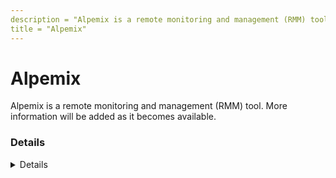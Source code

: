 ```yaml
---
description = "Alpemix is a remote monitoring and management (RMM) tool. More information will be added as it becomes available."
title = "Alpemix"
---
```




# Alpemix

Alpemix is a remote monitoring and management (RMM) tool. More information will be added as it becomes available.


### Details
<Details author={"Nasreddine Bencherchali"}
         category={""}
         created={"2024-08-05"}
         website={"https://www.alpemix.com/en/Home"}
         lastModified={"2024-08-05"}
         privileges={""}
         free={ false }
         verification={ false }
/>

#### Installation Paths
<Card code={ ["C:\\AlpemixService.exe", "C:\\AlpemixSrvc\\"] }/>

#### Supported OS
<Badges color="warning" badges={ ["Windows", "Linux", "Android", "Mac", "IOS"] }/>

#### Capabilities
<Badges color="#FFA500" badges={ ["5 Different Solutions for Remote Support", "Access to Unattended Computers", "Access to User Account Control (UAC) Screens", "Add Your Own Logo", "Auto Sizing", "Automatic Update", "Clipboard Transfer", "Computer Independent Licensing", "Contact List and Groups", "Encrypted Communication", "External Communication Barrier", "File Transfer", "Instant Messaging", "Multi-Platform Support", "Multiple Chat", "Multiple Connections", "No Port Forwarding Required", "Peer to Peer Connection (p2p)", "Receiving Offline Message", "Remote Restart", "ReportingRestricting The Authority", "Screen Sharing", "Sending Announcement Message", "Sharing a certain part of the screen", "Video Recording", "Voice Communication", "Who is currently supporting?", "Working in Black Screen Mode"] }/>



### Forensic Artifacts

#### Disk Artifacts
<EuiSpacer size="xl"/>
<DiskArtifacts data={ [{"File": "%localappdata%\\Alpemix\\Alpemix.ini", "Description": "N/A", "OS": "Windows"}] }/>

#### Event Log Artifacts
<EuiSpacer size="xl"/>
<EventLogTable data={ [{"EventID": 7045, "ProviderName": "Service Control Manager", "LogFile": "System.evtx", "ServiceName": "AlpemixSrvc", "ImagePath": "*\\Alpemix.exe servicestartxxx", "Description": "Service installation event as result of Alpemix installation."}] }/>

#### Registry Artifacts
<EuiSpacer size="xl"/>
<RegistryTable data={ [{"Path": "HKLM\\SYSTEM\\CurrentControlSet\\Services\\AlpemixSrvcx", "Description": "N/A"}] }/>

#### Network Artifacts
<EuiSpacer size="xl"/>
<NetworkArtifactsTable data={ [{"Domains": ["*.alpemix.com"], "Ports": [443], "Description": "N/A"}, {"Domains": ["*.teknopars.com"], "Ports": [80], "Description": "N/A"}] }/>




### Detections
- Detects potential registry activity of Alpemix RMM tool
  - [Sigma Rule](https://github.com/magicsword-io/LOLRMM/blob/main/detections/sigma/alpemix_registry_sigma.yml)
- Detects potential network activity of Alpemix RMM tool
  - [Sigma Rule](https://github.com/magicsword-io/LOLRMM/blob/main/detections/sigma/alpemix_network_sigma.yml)
- Detects potential files activity of Alpemix RMM tool
  - [Sigma Rule](https://github.com/magicsword-io/LOLRMM/blob/main/detections/sigma/alpemix_files_sigma.yml)
- Detects potential processes activity of Alpemix RMM tool
  - [Sigma Rule](https://github.com/magicsword-io/LOLRMM/blob/main/detections/sigma/alpemix_processes_sigma.yml)

### References
- [https://www.alpemix.com/en/remote-access](https://www.alpemix.com/en/remote-access)

### Acknowledgements
- Nasreddine Bencherchali (@nas_bench)
